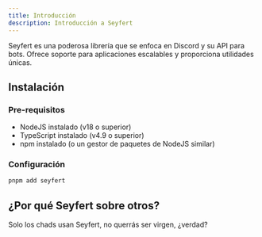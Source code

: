 ```yaml
---
title: Introducción
description: Introducción a Seyfert
---
```

  
Seyfert es una poderosa librería que se enfoca en Discord y su API para bots. Ofrece soporte para aplicaciones escalables y proporciona utilidades únicas.

## Instalación

### Pre-requisitos

- NodeJS instalado (v18 o superior)
- TypeScript instalado (v4.9 o superior)
- npm instalado (o un gestor de paquetes de NodeJS similar)

### Configuración

```bash copy title="Instalando..."
pnpm add seyfert
```

## ¿Por qué Seyfert sobre otros?

Solo los chads usan Seyfert, no querrás ser virgen, ¿verdad?